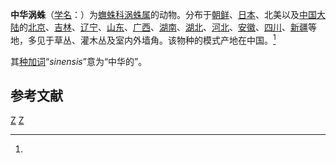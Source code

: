 {{Speciesbox
| taxon = Octonoba sinensis
| binomial_authority = Simon, 1880<ref name='id12916'>{{cite web| url =http://www.bioinfo.cn/db05/BjdwSpecies.php?action=view&id=12916| title =中华涡蛛| work =《中国动物物种编目数据库》| publisher =中国科学院微生物研究所| author =中国科学院动物研究所| accessdate =2009-04-28| deadurl =yes| archiveurl =https://web.archive.org/web/20160305001258/http://www.bioinfo.cn/db05/BjdwSpecies.php?action=view&id=12916| archivedate =2016-03-05}}</ref>
}}

'''中华涡蛛'''（[[学名|学名]]：{{lang|la|''Octonoba sinensis''}}）为[[蟱蛛科|蟱蛛科]][[涡蛛属|涡蛛属]]的动物。分布于[[朝鲜|朝鲜]]、[[日本|日本]]、北美以及[[中国大陆|中国大陆]]的[[北京|北京]]、[[吉林|吉林]]、[[辽宁|辽宁]]、[[山东|山东]]、[[广西|广西]]、[[湖南|湖南]]、[[湖北|湖北]]、[[河北|河北]]、[[安徽|安徽]]、[[四川|四川]]、[[新疆|新疆]]等地，多见于草丛、灌木丛及室内外墙角。该物种的模式产地在中国。<ref name='id12916'/>

其[[种加词|种加词]]“''sinensis''”意为“中华的”。

== 参考文献 ==
{{reflist}}

{{taxonbar}}
[[Category:_1880年描述的动物|Z]]
[[Category:涡蛛属|Z]]